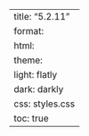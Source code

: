 ---
title: "5.2.11"
format:
    html:
        theme:
            light: flatly
            dark: darkly
        css: styles.css
        toc: true
---
